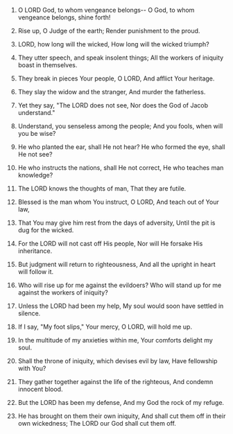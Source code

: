 
1. O LORD God, to whom vengeance belongs-- O God, to whom vengeance belongs, shine forth!

2. Rise up, O Judge of the earth; Render punishment to the proud.

3. LORD, how long will the wicked, How long will the wicked triumph?

4. They utter speech, and speak insolent things; All the workers of iniquity boast in themselves.

5. They break in pieces Your people, O LORD, And afflict Your heritage.

6. They slay the widow and the stranger, And murder the fatherless.

7. Yet they say, "The LORD does not see, Nor does the God of Jacob understand."

8. Understand, you senseless among the people; And you fools, when will you be wise?

9. He who planted the ear, shall He not hear? He who formed the eye, shall He not see?

10. He who instructs the nations, shall He not correct, He who teaches man knowledge?

11. The LORD knows the thoughts of man, That they are futile.

12. Blessed is the man whom You instruct, O LORD, And teach out of Your law,

13. That You may give him rest from the days of adversity, Until the pit is dug for the wicked.

14. For the LORD will not cast off His people, Nor will He forsake His inheritance.

15. But judgment will return to righteousness, And all the upright in heart will follow it.

16. Who will rise up for me against the evildoers? Who will stand up for me against the workers of iniquity?

17. Unless the LORD had been my help, My soul would soon have settled in silence.

18. If I say, "My foot slips," Your mercy, O LORD, will hold me up.

19. In the multitude of my anxieties within me, Your comforts delight my soul.

20. Shall the throne of iniquity, which devises evil by law, Have fellowship with You?

21. They gather together against the life of the righteous, And condemn innocent blood.

22. But the LORD has been my defense, And my God the rock of my refuge.

23. He has brought on them their own iniquity, And shall cut them off in their own wickedness; The LORD our God shall cut them off.


